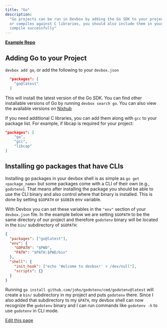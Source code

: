 ```yaml
---
title: "Go"
description:
  "Go projects can be run in Devbox by adding the Go SDK to your project. If your project uses cgo
  or compiles against C libraries, you should also include them in your packages to ensure Go can
  compile successfully"
---
```


[**Example Repo**](https://github.com/jetify-com/devbox/tree/main/examples/development/go/hello-world)

## Adding Go to your Project[​](#adding-go-to-your-project "Direct link to Adding Go to your Project")

`devbox add go`, or add the following to your `devbox.json`

```json
  "packages": [
    "go@latest"
  ]
```

This will install the latest version of the Go SDK. You can find other installable versions of Go by
running `devbox search go`. You can also view the available versions on
[Nixhub](https://www.nixhub.io/packages/go)

If you need additional C libraries, you can add them along with `gcc` to your package list. For
example, if libcap is required for your project:

```json
"packages": [
    "go",
    "gcc",
    "libcap"
]
```

## Installing go packages that have CLIs[​](#installing-go-packages-that-have-clis "Direct link to Installing go packages that have CLIs")

Installing go packages in your devbox shell is as simple as `go get <package_name>` but some
packages come with a CLI of their own (e.g., `godotenv`). That means after installing the package
you should be able to use the CLI binary and also control where that binary is installed. This is
done by setting `$GOPATH` or `$GOBIN` env variable.

With Devbox you can set these variables in the `"env"` section of your `devbox.json` file. In the
example below we are setting `$GOPATH` to be the same directory of our project and therefore
`godotenv` binary will be located in the `bin/` subdirectory of `$GOPATH`:

```json
{
  "packages": ["go@latest"],
  "env": {
    "GOPATH": "$PWD",
    "PATH": "$PATH:$PWD/bin"
  },
  "shell": {
    "init_hook": ["echo 'Welcome to devbox!' > /dev/null"],
    "scripts": {}
  }
}
```

Running `go install github.com/joho/godotenv/cmd/godotenv@latest` will create a `bin/` subdirectory
in my project and puts `godotenv` there. Since I also added that subdirectory to my `$PATH`, my
devbox shell can now recognize the `godotenv` binary and I can run commands like `godotenv -h` to
use `godotenv` in CLI mode.

[Edit this page](https://github.com/jetify-com/devbox/tree/main/docs/app/docs/devbox-examples/languages/go.md)
